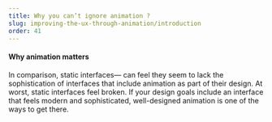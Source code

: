 ```yaml
---
title: Why you can’t ignore animation ?
slug: improving-the-ux-through-animation/introduction
order: 41
---
```


<Article
    first="Why you can’t ignore animation"
    introduction="The increased use of interface animations started with smartphones and native apps, but now they can be found almost everywhere. Even major operating systems like Windows and OSX have begun using animation as a core part of their design and interactions."
>

#### Why animation matters

In comparison, static interfaces— can feel they seem to lack the sophistication of interfaces that include animation as part of their design. At worst, static interfaces feel broken. If your design goals include an interface that feels modern and sophisticated, well-designed animation is one of the ways to get there.

</Article>
